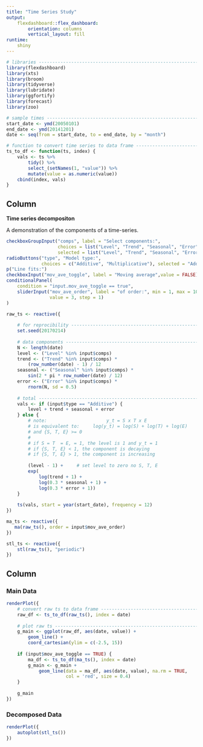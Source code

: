 ```yaml
---
title: "Time Series Study"
output: 
    flexdashboard::flex_dashboard:
        orientation: columns
        vertical_layout: fill
runtime:
    shiny
---
```


```r
# libraries -------------------------------------------------------------
library(flexdashboard)
library(xts)
library(broom)
library(tidyverse)
library(lubridate)
library(ggfortify)
library(forecast)
library(zoo)

# sample times ----------------------------------------------------------
start_date <- ymd(20050101)
end_date <- ymd(20141201)
date <- seq(from = start_date, to = end_date, by = "month")

# function to convert time series to data frame -------------------------
ts_to_df <- function(ts, index) {
    vals <- ts %>% 
        tidy() %>%
        select_(setNames(1, "value")) %>% 
        mutate(value = as.numeric(value))
    cbind(index, vals) 
}
```

Column {.sidebar}
-----------------------------------------------------------------------

**Time series decompositon**

A demonstration of the components of a time-series.

```r
checkboxGroupInput("comps", label = "Select components:", 
                   choices = list("Level", "Trend", "Seasonal", "Error"),
                   selected = list("Level", "Trend", "Seasonal", "Error"))
radioButtons("type", "Model type:", 
             choices = c("Additive", "Multiplicative"), selected = "Additive")
p("Line fits:")
checkboxInput("mov_ave_toggle", label = "Moving average",value = FALSE)
conditionalPanel(
    condition = "input.mov_ave_toggle == true",
    sliderInput("mov_ave_order", label = "of order:", min = 1, max = 10, 
                value = 3, step = 1)
)

```

```r
raw_ts <- reactive({
    
    # for reprocibility -------------------------------------------------------- 
    set.seed(20170214) 
    
    # data components ----------------------------------------------------------
    N <- length(date)
    level <- ("Level" %in% input$comps)
    trend <- ("Trend" %in% input$comps) * 
        (row_number(date) - 1) / 12
    seasonal <- ("Seasonal" %in% input$comps) * 
        sin(2 * pi * row_number(date) / 12) 
    error <- ("Error" %in% input$comps) * 
        rnorm(N, sd = 0.5)
    
    # total --------------------------------------------------------------------
    vals <- if (input$type == "Additive") {
        level + trend + seasonal + error
    } else {
        # note:                      y_t = S x T x E 
        # is equivalent to:     log(y_t) = log(S) + log(T) + log(E)
        # and {S, T, E} >= 0
        # 
        # if S = T  = E, = 1, the level is 1 and y_t = 1
        # if {S, T, E} < 1, the component is decaying 
        # if {S, T, E} > 1, the component is increasing
        
        (level - 1) +     # set level to zero no S, T, E
        exp(
            log(trend + 1) + 
            log(0.3 * seasonal + 1) + 
            log(0.3 * error + 1))
    }
    
    ts(vals, start = year(start_date), frequency = 12)
}) 
```

```r
ma_ts <- reactive({
   ma(raw_ts(), order = input$mov_ave_order)
})
```

```r
stl_ts <- reactive({
    stl(raw_ts(), "periodic")
})
```

Column {.tabset}
-----------------------------------------------------------------------

### Main Data

```r

renderPlot({ 
    # convert raw ts to data frame ------------------------------------
    raw_df <- ts_to_df(raw_ts(), index = date)
    
    # plot raw ts ----------------------------------------------------- 
    g_main <- ggplot(raw_df, aes(date, value)) +
        geom_line() +
        coord_cartesian(ylim = c(-2.5, 15))
     
    if (input$mov_ave_toggle == TRUE) {
        ma_df <- ts_to_df(ma_ts(), index = date)
        g_main <- g_main + 
            geom_line(data = ma_df, aes(date, value), na.rm = TRUE, 
                      col = 'red', size = 0.4)
    }
    
    g_main
})
```

### Decomposed Data

```r
renderPlot({ 
    autoplot(stl_ts())
})
```

